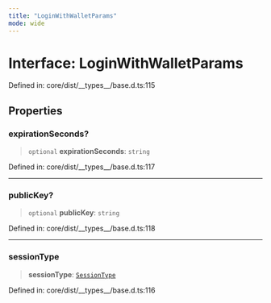 ```yaml
---
title: "LoginWithWalletParams"
mode: wide
---
```

  
# Interface: LoginWithWalletParams

Defined in: core/dist/\_\_types\_\_/base.d.ts:115

## Properties

### expirationSeconds?

> `optional` **expirationSeconds**: `string`

Defined in: core/dist/\_\_types\_\_/base.d.ts:117

***

### publicKey?

> `optional` **publicKey**: `string`

Defined in: core/dist/\_\_types\_\_/base.d.ts:118

***

### sessionType

> **sessionType**: [`SessionType`](../../../sdk-browser/index/SessionType/readme)

Defined in: core/dist/\_\_types\_\_/base.d.ts:116

